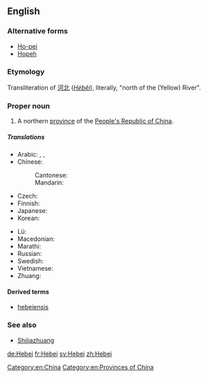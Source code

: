 ==English==
{{wikipedia}}

===Alternative forms===
* [[Ho-pei]] {{gloss|Wade-Giles}}
* [[Hopeh]] {{gloss|Postal Map spelling}}

===Etymology===
Transliteration of {{etyl|cmn|en}} [[河北]] (''[[Héběi]]''), literally, "north of the (Yellow) River".

===Proper noun===
{{en-proper noun}}

# A northern [[province]] of the [[People's Republic of China]].

=====Translations=====
{{trans-top|province of China}}
* Arabic: {{t|ar|خِبِي|m}}, {{t|ar|خِيبِي|m|tr=ḵibī}}, {{t|ar|هِيبِي|m|tr=hibī}}
* Chinese:
*: Cantonese: {{t|yue|河北|tr=ho4 bak1|sc=Hani}}
*: Mandarin: {{t+|cmn|河北|tr=Héběi|sc=Hani}}
* Czech: {{t|cs|Che-pej}}
* Finnish: {{t|fi|Hebei}}
* Japanese: {{t|ja|河北|tr=かほく, Kahoku}}
* Korean: {{t|ko|허베이|tr=Heobei|sc=Hang}}
{{trans-mid}}
* Lü: {{t|khb|ᦆᦷᧉᦗᦵᦲᧉ|sc=Knda}}
* Macedonian: {{t|mk|Хебеј|tr=Hébej|sc=Cyrl}}
* Marathi: {{t|mr|हेपेइ|tr=hepei|sc=Deva}}
* Russian: {{t|ru|Хэбэ́й|m}}
* Swedish: {{t+|sv|Hebei}}
* Vietnamese: {{t|vi|Hà Bắc}}
* Zhuang: {{t-needed|za}}
{{trans-bottom}}

====Derived terms====
* [[hebeiensis]]

===See also===
* [[Shijiazhuang]]

[[Category:en:China]]
[[Category:en:Provinces of China]]

[[de:Hebei]]
[[fr:Hebei]]
[[sv:Hebei]]
[[zh:Hebei]]